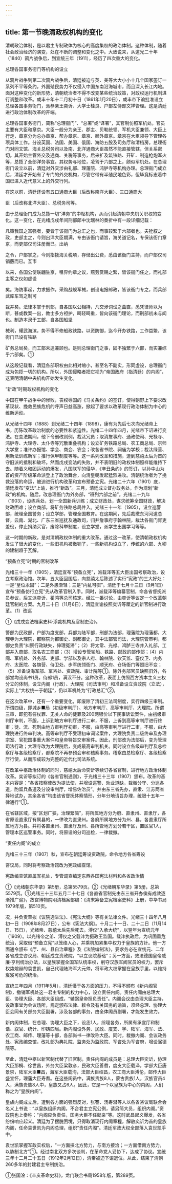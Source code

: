 ```yaml
---
---
---
```

title: 第一节晚清政权机构的变化
---



清朝政治体制，是以君主专制政体为核心的高度集权的政治体制。这种体制，随着社会政治经济的演变，处在不断的调整和变化之中。大致说来，从道光二十年（1840）鸦片战争后，到宣统三年（1911），经历了四次重大的变化。

总理各国事务衙门等机构的设立

从鸦片战争到第二次鸦片战争后，清廷被迫与英、美等大大小小十几个国家签订一系列不平等条约，外国殖民势力不仅侵入中国东南沿海城市，而且深入长江内地。面对这种变化的新形势，清朝统治者不得不改变某些统治政策，对政权运行机制进行调整和改革。咸丰十年十二月初十日（1861年1月20日），咸丰帝下谕批准设立总理各国事务衙门，派恭亲王奕䜣、大学士桂良、户部左侍郎文祥管理。这是清廷进行政治体制改革的开端。

总理各国事务衙门，简称“总理衙门”、“总署”或“译署”，其官制仿照军机处。官员主要有大臣和章京。大臣一般分为亲王、郡主、贝勒统领、军机大臣兼领、大臣上行走，章京分为总办章京、帮办章京、章京、额外章京。章京在大臣领导下管理各项具体工作。分设英国、法国、美国、俄国、海防五股及司务厅和清档房。总理衙门对同文馆、海关总税务司以及南、北洋通商大臣虽然不能直接管辖，但关系密切。其开始主管外交及通商、关税等事务，后来扩及筑铁路、开矿、制造枪炮军火等，总揽了全部洋务事宜。其权势与地位，凌驾于六部之上，颇似军机处。在总理衙门设立以前，清廷对外交涉由礼部、理藩院、鸿胪寺等机构办理。总理衙门成立后，清廷才开始有了专门的外交机构，尽管它带有半殖民地色彩，但毕竟标志着中国已进入近代意义上的外交行列。

在这以前，清廷还设有五口通商大臣（后改称南洋大臣）、三口通商大

臣（后改称北洋大臣）、总税务司等。

由于总理衙门成为总揽一切“洋务”的中枢机构，从而引起清朝中央机关职权的变化。这一变化，在光绪戊戌年间刑部郎中沈瑞林的奏折中有一段详细记载：

凡策我国之富强者，要皆于该衙门为总汇之也，而事较繁于六部者也。夫铨叙之政，吏部主之，今则出洋大臣期满，专由该衙门请旨，海关道记名，专保该衙门章京，而吏部仅司注册而已。出纳

之令，户部掌之，今则指拨海关税项，存储出公费，悉由该衙门主持，而户部仅司销覈而已。互市

以来，各国公使联翩驻京，租界约章之议，燕劳赏赐之繁，皆该衙门任之，而礼部主客之仪如虚设

矣。海防事起，力求振作，采购战舰军械，创设电报邮政，皆该衙门专之，而兵部武库车驾之制可

裁并矣。法律本掌于刑部，自各国以公相持，凡交涉词讼之曲直，悉凭律师以为断，甚或教案一出，教士多方袒护，畸轻畸重，皆向该衙门理论，而刑部初未与闻也。制造本隶于工部，自各国船坚

械利，耀武海滨，势不得不修船政铁路，以资防御，迄今开办铁路，工作益繁，该衙门已设有铁路

矿务总局矣，而工部未遑兼顾也。是则总理衙门之事，固不独繁于六部，而实兼综乎六部矣。①

从这段记载看，清廷各部职权由此相对缩小，甚至名不副实，形同虚设，总理衙门成为包揽一切的机构。所以，外国侵略者把它视为“帝国政府（指清廷）的内阁”，这表明清朝中央机构开始发生变化。

“新政”时期政权机构的变化

中国在甲午战争中的惨败，丧权辱国的《马关条约》的签订，使得朝野上下要求改革现状、挽救民族危机的呼声日益高涨，掀起了要求以改革现行政治体制为中心的维新运动。

从光绪十四年（1888）到光绪二十四年（1898），康有为先后七次向光绪帝上书，历陈改革政治制度的必要性和紧迫性。光绪二十四年四月，光绪帝下诏进行变法。在变法期间，他下令删改则例，裁汰冗员；取消詹事府、通政使司、光禄寺、鸿胪寺、大理寺、太仆寺等冗散重叠机构；设立矿务铁路总局、农工商总局、京师大学堂；准许办报馆、学会、商会、农会；改各省书院、祠庙为学校；裁汰绿营、用新法训练新军；推行保甲制度等等。这一系列改革和措施，遭到慈禧太后为首的守旧派的抵制和破坏。然而戊戌变法的失败，并不表明旧的政权体制照样能维持下去。随着义和团运动的爆发，八国联军的侵华，《辛丑条约》的签订，以孙中山为首的资产阶级革命派登上了政治舞台，向清皇朝发起猛烈进攻。清朝统治者为了挽救没落的命运，被迫进行机构改革和宣布预备立宪。光绪二十六年（1901）底，清廷发布“变法”上谕，推行“新政”。三月，清廷成立督办政务处，作为规划“新政”的机构。随后，改总理衙门为外务部，“班列六部之前”。光绪二十九年（1903），设练兵处，划一全国新兵训练；成立财政处，谋求统筹全国财政，解决财政困难；设立商部，将矿务铁路总局并入。光绪三十一年（1905），设立巡警部，统理全国警务；设立学部，管理全国教育。在这期间，先后裁撤东河河道总督，云南、湖北、广东三省巡抚及通政司，归并詹事府于翰林院，裁汰各衙门胥吏差役，停止捐纳买官，废除科举制度，设立学堂，派学生出国学习等等。

这一时期的新政，是对清朝政权体制的重大改革。通过这一改革，使清朝政权机构发生了很大的变化，一些旧机构被撤销了，一些新机构设立了，传统的六部、九卿的建制趋于瓦解。

“预备立宪”时期的官制改革

光绪三十一年（1905），清廷宣布“预备立宪”，派载泽等五大臣出国考察政治，设立考察政治馆。次年，五大臣回国后，向慈禧太后陈述了实行“宪政”的三大好处：一是“皇位永固”；二是外患渐轻；三是“内乱可弭”。清廷于七月十三日（9月1日）宣布“预备仿行立宪”先从改革官制入手。同时，派载泽等编纂官制，命各省督抚派员参议，后又派奕䜣、瞿鸿等总司核定。经过一番讨论，由奕䜣等议定一个改革朝廷官制的方案。九月二十日（11月6日），清廷宣谕按照奕䜣等厘定的新官制进行改革。（1）改巡

①《戊戌变法档案史料·添裁机构及官制吏治》。

警部为民政部，户部为度支部，兵部为陆军部，刑部为法部，理藩院为理藩都，大理寺为大理院，都察院为都御史、副都御史，其中法部管司法，大理院管审判，都御史负责“纠察行政缺失，伸理冤滞”；（2）将太常、光禄、鸿胪三寺并入礼部，工部并入商部，取名农工商部；（3）增设专管轮船、铁路、邮政的邮传部；（4）内阁、军机处、外务部、吏部、学部以及宗人府、翰林院、钦天监、銮仪卫、内务府、太医院、各旗营、侍卫处、步军统领衙门、顺天府、仓场衙门等照旧不变；（5）准备设海军部、军咨处、资政院、审计院等①。除外务部官员缺照旧外，各部堂均设尚书1员，侍郎1员，满汉不分。这种改革，表面上仿照西方资本主义三权分立的体制，设立内阁（行政）、大理院（司法审判）和准备设立资政院（立法），实际上“大权统一于朝廷”，仍以军机处为“行政总汇”②。

在这次改革中，还有一个重要变化，即废除了清初三法司制度，实行四级三审制。所谓四级，即城乡■局（初级审判厅）、地方审判厅、高等审判厅、大理院。所谓三审，即犯有笞杖罪、无关人命的徒罪及200两银价以下民事诉讼案件，由初级审判厅审判，不服，上诉到地方审判厅进行二审，不服，上诉到高等审判厅进行终审；徒、流、死刑由地方审判厅初审，不服，由高等审判厅进行二审，不服，由大理院进行终审判决。高等审判厅不受理初审词讼案件，大理院负责二级终审及办理宗室、官犯国事重大案件和皇帝特旨交审案件。因此，刑部改为法部后，变为管理司法行政；大理寺改为大理院后，变成最高审判机关。同时设立各级审判厅及总检察厅与各级检察厅，都察院不再参预会审和稽察事务。稽察由总检察厅、各级检察厅行使，从而形成较为完整的近代化司法系统。

在改革中枢政治体制的同时，慈禧太后命奕䜣等续订各省官制，进行地方政治体制改革。奕䜣等拟订的《各省官制通则》，于光绪三十三年（1907）颁布。改革的基本内容是：“各省按察使改为提法使，并增设巡警、劝业道缺，裁撤分守、分巡各道，酌留兵备道及分设审判厅，增易佐治员”。并由东三省先办，直隶、江苏两省择地试办，其余各省“均由该省督抚体察情形，分年分地请旨办理，统限十五年一律通行”①。

在省辖区域，按“区划广狭，治理繁简”，将所属地方分为府、直隶州、直隶厅，各省原设直隶厅有属县的，一律改为直隶州。各府所属地方分为州、县，各直隶厅所属地方为县。并将各直隶州、直隶厅及州、县所管地方划分若干区，置区官1人，管理本区巡警事务。同时，将原设的分司巡检，一律裁撤。

“责任内阁”的成立

光绪三十三年（1907）秋，宣布在朝廷筹设资政院，命令地方各省筹设

咨议局，同时将考察政治馆改为宪政编查馆。

宪政编查馆直属军机处，专管调查编定东西各国宪法材料和各省政治情

①《光绪朝东华录》第5册，总第5579页。②《光绪朝东华录》第5册，总第5579页。①光绪三十三年五月二十七日《各直省官制先由东三省开办俟有成效逐渐推广谕》，故宫博物院明清档案部编：《清末筹备立宪档案史料》上册，中华书局1979年版，第510页。

况，并负责草拟《议院选举法》、《宪法大纲》等有关法律文件。光绪三十四年八月初一日（1908年8月27日），公布《宪法大纲》。十月二十一日、二十二日（11月14日、15日），光绪帝、慈禧太后先后死去。溥仪“入承大统”，以翌年为宣统元年（1909）。以光绪帝之弟、溥仪之父载沣为摄政王监国。载沣执政后，为巩固垂危统治，采取借“预备立宪”以笼络人心，并乘机加紧集中权力于皇族的方针。他一方面通令颁布《厅、州、县自治章程》及《法院编制法》，要求务必在宣统元、二年各省成立咨议局、朝廷成立资政院，“以立议院基础”；另一方面，效法德国皇帝威廉·亨利统治办法，以皇族掌握全国军队统率权，削夺汉族军阀官员的权力，罢斥权势煊赫的袁世凯，自己代理陆海军大元帅，将军政大权掌握在皇族手里，以维持岌岌可危的统治。

宣统三年四月（1911年5月），清廷慑于各方面的压力，不得不颁布《新内阁官制》，撤销军机处这一君主专制的权力中心，设立责任内阁。责任内阁由总理大臣、协理大臣、各部大臣组成，“辅弼皇帝担负责任”。内阁会议由总理大臣主持，设政事堂为会议场所，规定颁布法律、敕令及有关国务的谕旨，须经总理、协理大臣会同有关部务大臣副署，涉及各部的事务，由全体阁员副署，才能发生效力。

新内阁体制，在总理、协理大臣之下，设丞1人，综理各务，所属有承宣厅和制诰、叙官、统计、印铸四局。新内阁设外务、民政、度支、学、陆军、海军、法、农工商、邮传、理藩等十部，各部尚书一律改称大臣。同时，裁撤内阁、会议政务处、宪政编查馆，改礼部为典礼院、监务处为监政院、军咨处为军咨府，增设弼德院等。

至此，清廷中枢以新官制代替了旧官制。责任内阁的成员是：总理大臣奕䜣，协理大臣那桐、徐世昌，外务大臣梁敦彦，民政大臣善耆，度支大臣载泽，学部大臣唐景崇，陆军大臣■昌，海军大臣载洵，法部大臣绍昌，农工商大臣溥伦，邮传大臣盛宣怀，理藩大臣寿耆。在这些阁员中，满族贵族8人，蒙古贵族1人，汉族官员4人，满族贵族8人中，皇族又占6人。因此，它是一个以皇族为中心的内阁，人们称之为“皇族内阁”。

皇族内阁成立后，遭到各方面的强烈反对，张謇、汤寿潜等人以各省咨议局联合会名义上书说：“以皇族组织内阁，不合君主立宪公例，请另简大员，组织内阁。”资政院也上奏称：“内阁应负责任，国务大臣不任懿亲”等。这时武昌起义爆发，各省纷纷响应起义。清廷为了摆脱困境，只得取消现行内阁章程，解散奕䜣为首的皇族内阁，任命袁世凯为内阁总理，组织“责任内阁”。清廷军政大权全部落入袁世凯手中。

袁世凯掌握军政实权后，“一方面挟北方势力，与南方接洽；一方面借南方势力，以胁制北方”①。经过南北双方多次谈判，在革命党人妥协下，达成了协议。宣统三年十二月二十五日（1912年2月12日），清帝被迫下诏退位。从此，结束了清朝260多年的封建君主专制统治。

①张国淦：《辛亥革命史料》，龙门联合书局1958年版，第289页。